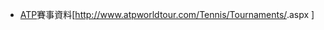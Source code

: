 *[[國際男子職業網球總會|ATP]]賽事資料[http://www.atpworldtour.com/Tennis/Tournaments/{{{tournamentaspx}}}.aspx {{{tournamenttitle}}}]
<noinclude>
[[Category:Tennis external link templates|{{PAGENAME}}]]

</noinclude>